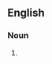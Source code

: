 {{also|Highlanders}}

==English==

===Noun===
{{head|en|noun plural form}}

# {{plural of|highlander|lang=en}}
